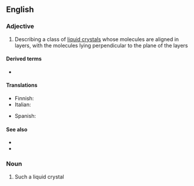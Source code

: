 ==English==

===Adjective===
{{en-adj|-}}

# {{lb|en|chemistry|physics}} Describing a class of [[liquid crystal]]s whose molecules are aligned in layers, with the molecules lying perpendicular to the plane of the layers

====Derived terms====
* {{l|en|smectic phase}}

====Translations====
{{trans-top|if a class of liquid crystals whose molecules are aligned in layers}}
* Finnish: {{t|fi|smektinen}}
* Italian: {{t|it|smectico}}
{{trans-mid}}
* Spanish: {{t|es|esmético|m}}
{{trans-bottom}}

====See also====
* {{l|en|cholesteric}}
* {{l|en|nematic}}

===Noun===
{{en-noun}}

# Such a liquid crystal